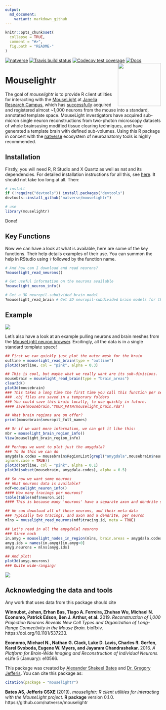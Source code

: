 ```yaml
---
output:
  md_document:
    variant: markdown_github
---
```

<!-- README.md is generated from README.Rmd. Please edit that file -->

```r
knitr::opts_chunk$set(
  collapse = TRUE,
  comment = "#>",
  fig.path = "README-"
)
```
[![natverse](https://img.shields.io/badge/natverse-Part%20of%20the%20natverse-a241b6)](https://natverse.github.io)
[![Travis build status](https://travis-ci.org/natverse/mouselightr.svg?branch=master)](https://travis-ci.org/natverse/mouselightr)
[![Codecov test coverage](https://codecov.io/gh/natverse/mouselightr/branch/master/graph/badge.svg)](https://codecov.io/gh/natverse/mouselightr?branch=master)
[![Docs](https://img.shields.io/badge/docs-100%25-brightgreen.svg)](http://jefferislab.github.io/mouselightr/reference/)
<img src="man/figures/logo.svg" align="right" height="139" />

# Mouselightr

The goal of *mouselightr* is to provide R client utilities for interacting with the [MouseLight](http://mouselight.janelia.org/) at [Janelia Research Campus](https://www.janelia.org/), which has [successfully](https://www.cell.com/neuron/pdfExtended/S0896-6273(19)30391-5) acquired and registered almost ~1,000 neurons from the mouse into a standard, annotated template space. MouseLight investigators have acquired sub-micron single neuron reconstructions from two-photon microscopy datasets of whole brainsusing modified tissue clearing techniques, and have generated a template brain with defined sub-volumes. Using this R package in concert with the [natverse](https://github.com/natverse/natverse) ecosystem of neuroanatomy tools is highly recommended. 

## Installation

Firstly, you will need R, R Studio and X Quartz as well as nat and its dependencies. For detailed installation instructions for all this, see [here](https://jefferis.github.io/nat/articles/Installation.html). It should not take too long at all. Then:

```r
# install
if (!require("devtools")) install.packages("devtools")
devtools::install_github("natverse/mouselightr")

# use 
library(mouselightr)
```

Done!

## Key Functions

Now we can have a look at what is available, here are some of the key functions. Their help details examples of their use. You can summon the help in RStudio using `?` followed by the function name.

```r
# And how can I download and read neurons?
?mouselight_read_neurons()

# Get useful information on the neurons available
?mouselight_neuron_info()

# Get a 3D neuropil-subdivided brain model
?mouselight_read_brain # Get 3D neuropil-subdivided brain models for those brainspaces
```

## Example


<img src="man/figures/mouselight_neuropils.png" />


Let's also have a look at an example pulling neurons and brain meshes from the [MouseLight neuron browser](https://mouselightr.neuro.mpg.de). Excitingly, all the data is in a single standard template space!

```r
## First we can quickly just plot the outer mesh for the brain
outline = mouselight_read_brain(type = "outline")
plot3d(outline, col = "pink", alpha = 0.3)

## This is cool, but maybe what we really want are its sub-divisions.
mousebrain = mouselight_read_brain(type = "brain_areas")
clear3d()
plot3d(mousebrain)
### This takes a long time the first time you call this function per session
### .obj files are saved in a temporary folders
### You could save this brain locally, to use quickly in future.
#### save(mousebrain,"YOUR_PATH/mouselight_brain.rda")

## What brain regions are on offer?
print(mousebrain$neuropil_full_names)

## Or if we want more information, we can get it like this:
mbr = mouselight_brain_region_info()
View(mouselight_brain_region_info)

## Perhaps we want to plot just the amygdala?
### To do this we can do
amygdala.codes = mousebrain$RegionList[grepl("amygdala",mousebrain$neuropil_full_names,
ignore.case = TRUE)]
plot3d(outline, col = "pink", alpha = 0.1)
plot3d(subset(mousebrain, amygdala.codes), alpha = 0.5)

## So now we want some neurons
## What neurons data is available?
ndf=mouselight_neuron_info()
#### How many tracings per neurons?
table(table(ndf$neuron.id))
#### This is because many 'neurons' have a separate axon and dendrite skeleton 

## We can download all of these neurons, and their meta-data
### Typically two tracings, and axon and a dendrite, per neuron
mlns = mouselight_read_neurons(ndf$tracing.id, meta = TRUE)

## Let's read in all the amygdalal neurons
### Since each 
in.amyg = mouselight_nodes_in_region(mlns, brain.areas = amygdala.codes, labels = NULL)
amyg.ids = names(in.amyg)[in.amyg>0]
amyg.neurons = mlns[amyg.ids]

## And plot!
plot3d(amyg.neurons)
### Quite wide-ranging!
```


<img src="man/figures/mouselight_neurons.png" />


## Acknowledging the data and tools

Any work that uses data  from this package should cite

**Winnubst, Johan, Erhan Bas, Tiago A. Ferreira, Zhuhao Wu, Michael N. Economo, Patrick Edson, Ben J. Arthur, et al.** 2019. *Reconstruction of 1,000 Projection Neurons Reveals New Cell Types and Organization of Long-Range Connectivity in the Mouse Brain.* bioRxiv. https://doi.org/10.1101/537233.

**Economo, Michael N., Nathan G. Clack, Luke D. Lavis, Charles R. Gerfen, Karel Svoboda, Eugene W. Myers, and Jayaram Chandrashekar.** 2016. *A Platform for Brain-Wide Imaging and Reconstruction of Individual Neurons.* eLife 5 (January): e10566.

This package was created by [Alexander Shakeel Bates](https://scholar.google.com/citations?user=BOVTiXIAAAAJ&hl=en) and [Dr. Gregory Jefferis](https://en.wikipedia.org/wiki/Gregory_Jefferis). You can cite this package as:

```r
citation(package = "mouselightr")
```

**Bates AS, Jefferis GSXE** (2019). *mouselightr: R client utilities for interacting with the MouseLight project.* **R package** version 0.1.0. https://github.com/natverse/mouselightr

